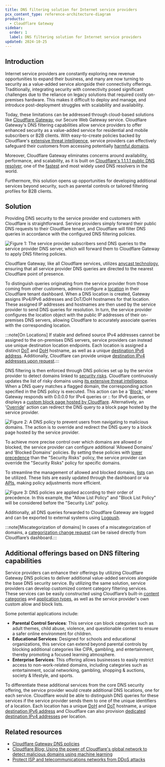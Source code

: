 ```yaml
---
title: DNS filtering solution for Internet service providers
pcx_content_type: reference-architecture-diagram
products:
  - Cloudflare Gateway
sidebar:
  order: 1
  label: DNS filtering solution for Internet service providers
updated: 2024-10-25
---
```


## Introduction

Internet service providers are constantly exploring new revenue opportunities to expand their business, and many are now turning to security as a value-added service alongside their connectivity offerings. Traditionally, integrating security with connectivity posed significant challenges due to the reliance on legacy solutions that required costly on-premises hardware. This makes it difficult to deploy and manage, and introduce post-deployment struggles with scalability and availability.

Today, these limitations can be addressed through cloud-based solutions like [Cloudflare Gateway](/cloudflare-one/policies/gateway/), our Secure Web Gateway service. Cloudflare Gateway's DNS filtering capabilities allow service providers to offer enhanced security as a value-added service for residential and mobile subscribers or B2B clients. With easy-to-create policies backed by Cloudflare's [extensive threat intelligence](https://www.cloudflare.com/en-gb/security/), service providers can effectively safeguard their customers from accessing potentially [harmful domains](/cloudflare-one/policies/gateway/domain-categories/#security-categories).

Moreover, Cloudflare Gateway eliminates concerns around availability, performance, and scalability, as it is built on [Cloudflare's 1.1.1.1 public DNS resolver](/1.1.1.1/), one of the [fastest](https://www.dnsperf.com/#!dns-providers) and most widely used DNS resolvers in the world.

Furthermore, this solution opens up opportunities for developing additional services beyond security, such as parental controls or tailored filtering profiles for B2B clients.

## Solution

Providing DNS security to the service provider end customers with Cloudflare is straightforward. Service providers simply forward their public DNS requests to their Cloudflare tenant, and Cloudflare will filter DNS queries in accordance with the configured DNS filtering policies.

![Figure 1: The service provider subscribers send DNS queries to the service provider DNS server, which will forward them to Cloudflare Gateway to apply DNS filtering policies.](~/assets/images/reference-architecture/gateway-dns-for-isp/gateway-dns-for-isp-image-01.svg)

Cloudflare Gateway, like all Cloudflare services, utilizes [anycast technology](https://www.cloudflare.com/learning/cdn/glossary/anycast-network/), ensuring that all service provider DNS queries are directed to the nearest Cloudflare point of presence.

To distinguish queries originating from the service provider from those coming from other customers, admins configure a [location](/cloudflare-one/connections/connect-devices/agentless/dns/locations/) in their Cloudflare tenant dashboard. When a DNS location is created, Gateway assigns IPv4/IPv6 addresses and DoT/DoH hostnames for that location. These assigned IP addresses and hostnames are then used by the service provider to send DNS queries for resolution. In turn, the service provider configures the location object with the public IP addresses of their on-premises DNS servers, allowing Cloudflare to accurately associate queries with the corresponding location.

:::note[On Locations] If stable and defined source IPv4 addresses cannot be assigned to the on-premises DNS servers, service providers can instead use unique destination location endpoints. Each location is assigned a distinct [DoT](/cloudflare-one/connections/connect-devices/agentless/dns/locations/dns-resolver-ips/#dns-over-tls) and [DoH](/cloudflare-one/connections/connect-devices/agentless/dns/locations/dns-resolver-ips/#dns-over-https) hostname, as well as a unique [destination IPv6 address](/cloudflare-one/connections/connect-devices/agentless/dns/locations/dns-resolver-ips/#ipv6-address). Additionally, Cloudflare can provide unique [destination IPv4 addresses upon request](/cloudflare-one/connections/connect-devices/agentless/dns/locations/dns-resolver-ips/#dns-resolver-ip).:::

DNS filtering is then enforced through DNS policies set up by the service provider to detect domains linked to [security risks](/cloudflare-one/policies/gateway/domain-categories/#security-categories). Cloudflare continuously updates the list of risky domains using [its extensive threat intelligence](https://www.cloudflare.com/en-gb/security/). When a DNS query matches a flagged domain, the corresponding action specified in the DNS policy is executed. This action can be a '[Block](/cloudflare-one/policies/gateway/dns-policies/#block),' where Gateway responds with 0.0.0.0 for IPv4 queries or :: for IPv6 queries, or displays a [custom block page hosted by Cloudflare](/cloudflare-one/policies/gateway/block-page/). Alternatively, an '[Override](/cloudflare-one/policies/gateway/dns-policies/#override)' action can redirect the DNS query to a block page hosted by the service provider.

![Figure 2: A DNS policy to prevent users from navigating to malicious domains. The action is to override and redirect the DNS query to a block page hosted by the service provider.](~/assets/images/reference-architecture/gateway-dns-for-isp/gateway-dns-for-isp-image-02.svg)

To achieve more precise control over which domains are allowed or blocked, the service provider can configure additional 'Allowed Domains' and 'Blocked Domains' policies. By setting these policies with [lower precedence](/cloudflare-one/policies/gateway/order-of-enforcement/#order-of-precedence) than the "Security Risks" policy, the service provider can override the "Security Risks" policy for specific domains.

To streamline the management of allowed and blocked domains, [lists](/cloudflare-one/policies/gateway/lists/) can be utilized. These lists are easily updated through the dashboard or via [APIs](/api/operations/zero-trust-lists-update-zero-trust-list), making policy adjustments more efficient.

![Figure 3: DNS policies are applied according to their order of precedence. In this example, the "Allow List Policy" and "Block List Policy" will be considered before the "Security List" policy.](~/assets/images/reference-architecture/gateway-dns-for-isp/gateway-dns-for-isp-image-03.svg)

Additionally, all DNS queries forwarded to Cloudflare Gateway are logged and can be exported to external systems using [Logpush](/cloudflare-one/insights/logs/logpush/).

:::note[Miscategorization of domains] In cases of a miscategorization of domains, a [categorization change request](/security-center/investigate/change-categorization/#change-categorization-via-the-cloudflare-dashboard) can be raised directly from Cloudflare’s dashboard.:::

## Additional offerings based on DNS filtering capabilities

Service providers can enhance their offerings by utilizing Cloudflare Gateway DNS policies to deliver additional value-added services alongside the base DNS security service. By utilizing the same solution, service providers can develop customized content category filtering services. These services can be easily constructed using Cloudflare’s built-in [content categories](/cloudflare-one/policies/gateway/domain-categories/#content-categories) and [application types](/cloudflare-one/policies/gateway/application-app-types/), as well as the service provider's own custom allow and block lists.

Some potential applications include:
- **Parental Control Services**: This service can block categories such as adult themes, child abuse, violence, and questionable content to ensure a safer online environment for children. 
- **Educational Services**: Designed for schools and educational organizations, this service can extend beyond parental controls by blocking additional categories like CIPA, gambling, and entertainment, thereby promoting a focused learning atmosphere.
- **Enterprise Services**: This offering allows businesses to easily restrict access to non-work-related domains, including categories such as entertainment, social networking, gambling, shopping & auctions, society & lifestyle, and sports.

To differentiate these additional services from the core DNS security offering, the service provider would create additional DNS locations, one for each service. Cloudflare would be able to distinguish DNS queries for these services if the service provider sends them to one of the unique identifiers of a location. Each location has a unique [DoH](/cloudflare-one/connections/connect-devices/agentless/dns/locations/dns-resolver-ips/#dns-over-https) and [DoT](/cloudflare-one/connections/connect-devices/agentless/dns/locations/dns-resolver-ips/#dns-over-tls) hostname, a unique [destination IPv6 address](/cloudflare-one/connections/connect-devices/agentless/dns/locations/dns-resolver-ips/#ipv6-address) and Cloudflare can also provision [dedicated destination IPv4 addresses](/cloudflare-one/connections/connect-devices/agentless/dns/locations/dns-resolver-ips/#dns-resolver-ip) per location.

## Related resources

- [Cloudflare Gateway DNS policies](/cloudflare-one/policies/gateway/dns-policies/)
- [Cloudflare Blog: Using the power of Cloudflare's global network to detect malicious domains using machine learning](https://blog.cloudflare.com/threat-detection-machine-learning-models/)
- [Protect ISP and telecommunications networks from DDoS attacks](/reference-architecture/diagrams/network/protecting-sp-networks-from-ddos/)
